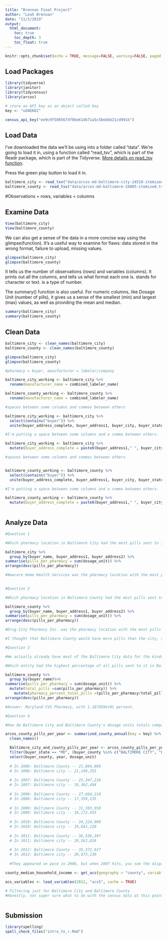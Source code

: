 ```yaml
---
title: "Brennan Final Project"
author: "Leah Brennan"
date: "11/3/2019"
output: 
  html_document:
    toc: true
    toc_depth: 3
    toc_float: true
---
```


```r
knitr::opts_chunk$set(echo = TRUE, message=FALSE, warning=FALSE, paged.print=TRUE)
```

## Load Packages

```r

library(tidyverse)
library(janitor)
library(tidycensus)
library(arcos)

# store an API key as an object called key
key <- "uO4EK6I"

census_api_key("ee9c9f508567df0be614b71a5c58ebbb21cd991b")

```

## Load Data

I've downloaded the data we'll be using into a folder called "data".  We're going to load it in, using a function called "read_tsv", which is part of the Readr package, which is part of the Tidyverse. [More details on read_tsv function](https://readr.Tidyverse.org/reference/read_delim.html).

Press the green play button to load it in. 

```r

baltimore_city <- read_tsv("data/arcos-md-baltimore-city-24510-itemized.tsv")
baltimore_county <- read_tsv("data/arcos-md-baltimore-24005-itemized.tsv")


```

#Observations = rows, variables = columns

## Examine Data


```r

View(baltimore_city)
View(baltimore_county)

```

We can also get a sense of the data in a more concise way using the glimpse(function). It's a useful way to examine for flaws: data stored in the wrong format, failure to upload, missing values.

```r

glimpse(baltimore_city)
glimpse(baltimore_county)

```

It tells us the number of observations (rows) and variables (columns).  It prints out all the columns, and tells us what format each one is. <chr> stands for character or text. <dbl> is a type of number.

The summary() function is also useful. For numeric columns, like Dosage Unit (number of pills), it gives us a sense of the smallest (min) and largest (max) values, as well as providing the mean and median.  

```r

summary(baltimore_city) 
summary(baltimore_county)

```

## Clean Data

```r

baltimore_city <- clean_names(baltimore_city)
baltimore_county <- clean_names(baltimore_county)

glimpse(baltimore_city)
glimpse(baltimore_county)

#pharmacy = buyer, manufacturer = labeler/company

baltimore_city_working <- baltimore_city %>%
  rename(manufacturer_name = combined_labeler_name)

baltimore_county_working <- baltimore_county %>%
  rename(manufacturer_name = combined_labeler_name)

#spaces between some columns and commas between others

baltimore_city_working <- baltimore_city %>%
  select(contains("buyer")) %>%
  unite(buyer_address_complete, buyer_address1, buyer_city, buyer_state, buyer_zip, remove = 'F', sep=" ") 

#I'm putting a space between some columns and a comma between others. 

baltimore_city_working <- baltimore_city %>%
  mutate(buyer_address_complete = paste0(buyer_address1," ", buyer_city, ", ", buyer_state, " ", buyer_zip)) 

#spaces between some columns and commas between others


baltimore_county_working <- baltimore_county %>%
  select(contains("buyer")) %>%
  unite(buyer_address_complete, buyer_address1, buyer_city, buyer_state, buyer_zip, remove = 'F', sep=" ") 

#I'm putting a space between some columns and a comma between others. 

baltimore_county_working <- baltimore_county %>%
  mutate(buyer_address_complete = paste0(buyer_address1," ", buyer_city, ", ", buyer_state, " ", buyer_zip))    



```

## Analyze Data

```r

#Question 1

#Which pharmacy location in Baltimore City had the most pills sent to it? How many did it have? 

baltimore_city %>%
  group_by(buyer_name, buyer_address1, buyer_address2) %>%
summarise(pills_per_pharmacy = sum(dosage_unit)) %>%
arrange(desc(pills_per_pharmacy))

#Newcare Home Health Services was the pharmacy location with the most pills sent to it. 6133600 pills. We know this from a previous assignment, but I reran it here to compare with Baltimore County's data.
  

```

```r

#Question 2

#Which pharmacy location in Baltimore County had the most pills sent to it? How many pills did it have?

baltimore_county %>%
  group_by(buyer_name, buyer_address1, buyer_address2) %>%
summarise(pills_per_pharmacy = sum(dosage_unit)) %>%
arrange(desc(pills_per_pharmacy))

#Drug City Pharmacy Inc. was the pharmacy location with the most pills sent to it. 16391690 pills. 

#I thought that Baltimore County would have more pills than the city, so right now, my ideas are on track.


```

```r

#Question 3

#We actually already have most of the Baltimore City data for the kinds of questions I'm interested in at this point, so I'm going to run some questions on Baltimore County data to compare.

#Which entity had the highest percentage of all pills sent to it in Baltimore County durng the 6-year time frame of ARCOS data?

baltimore_county %>%
  group_by(buyer_name)%>%
summarise(pills_per_pharmacy = sum(dosage_unit)) %>%
  mutate(total_pills =sum(pills_per_pharmacy)) %>%
    mutate(pharmacy_percent_total_pills =(pills_per_pharmacy/total_pills)*100,2)%>%
arrange(desc(pills_per_pharmacy))

#Answer: Maryland CVS Pharmacy, with 1.167459e+01 percent.

```
```r

#Question 4

#How do Baltimore City and Baltimore County's dosage units totals compare across the whole time frame?

arcos_county_pills_per_year <- summarized_county_annual(key = key) %>%
  clean_names()

  Baltimore_city_and_county_pills_per_year <- arcos_county_pills_per_year %>%
  filter(buyer_state == "MD", (buyer_county %in% c("BALTIMORE CITY", "BALTIMORE"))) %>%
  select(buyer_county, year, dosage_unit)
  
  # In 2006: Baltimore County -- 21,894,869
  # In 2006: Baltimore city -- 21,249,353
  
  # In 2007: Baltimore County -- 25,347,218
  # In 2007: Baltimore city -- 16,362,494
  
  # In 2008: Baltimore County -- 27,664,210
  # In 2008: Baltimore city -- 17,359,135
  
  # In 2009: Baltimore County -- 31,383,950
  # In 2009: Baltimore city -- 18,172,455
  
  # In 2010: Baltimore County -- 34,224,000
  # In 2010: Baltimore city -- 19,642,120
  
  # In 2011: Baltimore County -- 36,536,397
  # In 2011: Baltimore city -- 20,262,816
    
  # In 2012: Baltimore County -- 35,372,927
  # In 2012: Baltimore city -- 20,673,130
  
  #They appeared on pace in 2006, but when 2007 hits, you see the disparity start, and continue through 2012, with Baltimore City seeing significantly fewer pill totals than the county. Why is that?


```


```r

county_median_household_income <- get_acs(geography = "county", variables = c("B19013_001"), survey="acs5", year = 2012)

acs_variables <- load_variables(2012, "acs5", cache = TRUE)

# Filtering just for Baltimore City and Baltimore County
#Honestly, not super sure what to do with the census data at this point.



```


## Submission


```r
library(spelling)
spell_check_files("intro_to_r.Rmd")
```